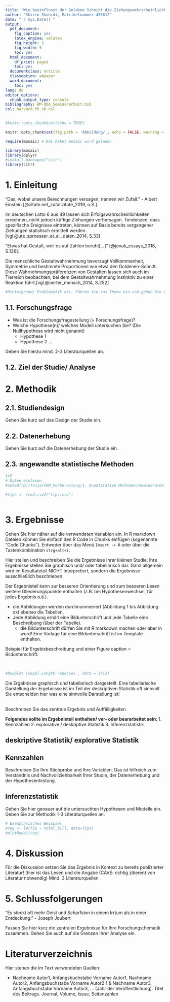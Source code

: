 ```yaml
---
title: "Wie beeinflusst der Goldene Schnitt die Ziehungswahrscheinlichkeit unter zwei Fibonacci-Zahlen im Lotto 6 aus 49?"
author: "Shirin Shahidi, Matrikelnummer 455612"
date: "`r Sys.Date()`"
output:
  pdf_document:
    fig_caption: yes
    latex_engine: xelatex
    fig_height: 3
    fig_width: 5
    toc: yes
  html_document:
    df_print: paged
    toc: yes
  documentclass: article
  classoption: a4paper
  word_document:
    toc: yes
lang: de
editor_options:
  chunk_output_type: console
bibliography: WM-QDA_Seminararbeit.bib
csl: harvard.fh.sb.csl
---
```




```r
#knitr::opts_chunk$set(echo = TRUE)

knitr::opts_chunk$set(fig.path = 'Abbildung/', echo = FALSE, warning = FALSE, message = FALSE, fig.align ="left")

require(mosaic) # Das Paket mosaic wird geladen


```

```r
library(mosaic)
library(dplyr)
#install.packages("citr")
library(citr)
```

# 1. Einleitung

<p>"Das, wobei unsere Berechnungen versagen, nennen wir Zufall." - Albert Einstein [@zitate.net_zufallzitate_2019, o.S.]. </p>
Im deutschen Lotto 6 aus 49 lassen sich Erfolgswahrscheinlichkeiten errechnen, nicht jedoch küftige Ziehungen vorhersagen.
Tendenzen, dass spezifische Ereignisse eintreten, können auf Basis bereits vergangener Ziehungen statistisch ermittelt werden. [vgl.@ute_sproesser_et_al._daten_2014, S.33]

<p>"Etwas hat Gestalt, weil es auf Zahlen beruht[...]" [@jonak_essays_2018, S.136].</p>
Die menschliche Gestaltwahrnehmung bevorzugt Vollkommenheit, Symmetrie und bestimmte Proportionen wie etwa den Goldenen-Schnitt. Diese Wahrnehmungspräferenzen von Gestalten lassen sich auch im Tierreich beobachten, bei dem Gestaltwahrnehmung instinktiv zu einer Reaktion führt.[vgl.@oerter_mensch_2014, S.252]   







```r
#Hintergrund/ Problematik etc. Führen Sie ins Thema ein und gehen Sie dann auf Ihre  Forschungsfrage ein.
```



## 1.1. Forschungsfrage

- Was ist die Forschungsfragestellung (= Forschungsfrage)?
- Welche Hypothese(n)/ welches Modell untersuchen Sie? (Die Nullhypothese wird nicht genannt)
    - Hypothese 1
    - Hypothese 2 ...

Geben Sie hierzu mind. 2-3 Literaturquellen an.

## 1.2. Ziel der Studie/ Analyse 

# 2. Methodik 
## 2.1. Studiendesign

Gehen Sie kurz auf das Design der Studie ein.

## 2.2. Datenerhebung

Gehen Sie kurz auf die Datenerhebung der Studie ein.

## 2.3. angewandte statistische Methoden


```r
1+2
# Daten einlesen
#setwd("D:/Tanja/FOM_Vorbereitung/1. Quantitative Methoden/Seminararbeit")
 
#tips <- read.csv2("tips.csv")
 
```


# 3. Ergebnisse    

Gehen Sie hier näher auf die *verwendeten* Variablen ein. In R markdown Dateien können Sie einfach den R Code in Chunks einfügen (sogenannte "Code Chunks"). Entweder über das Menü `Insert -> R` oder über die Tastenkombination `strg+alt+i`. 


Hier stellen und beschreiben Sie die Ergebnisse Ihrer kleinen Studie. Ihre Ergebnisse stellen Sie graphisch und/ oder tabellarisch dar.
Ganz allgemein wird im Resultateteil NICHT interpretiert, sondern die Ergebnisse ausschließlich beschrieben.

Der Ergebnisteil kann zur besseren Orientierung und zum besseren Lesen weitere Gliederungspunkte enthalten (z.B. bei Hypothesenwechsel, für jedes Ergebnis o.ä.).

* die Abbildungen werden durchnummeriert  (Abbildung 1 bis Abbildung xx) ebenso die Tabellen.
* Jede Abbildung erhält eine Bildunterschrift und jede Tabelle eine Beschreibung (über der Tabelle).
  - die Bildunterschrift dürfen Sie mit R markdown machen oder aber in word! Eine Vorlage für eine Bildunterschrift ist im Template enthalten.

Beispiel für Ergebisbeschreibung und einer Figure caption  = Bildunterschrift:


<br>
```r

#boxplot (Sepal.Length ~Species , data = iris)
```



Die Ergebnisse graphisch und tabellarisch dargestellt. Eine tabellarische Darstellung der Ergebnisse ist im Teil der deskriptiven Statistik oft sinnvoll.
Sie entscheiden hier was eine sinnvolle Darstellung ist!
 
</br>
Beschreiben Sie das zentrale Ergebnis und Auffälligkeiten.


**Folgendes sollte im Ergebnisteil enthalten/ ver- oder beararbeitet sein: **
  1. Kennzahlen
  2. explorative / deskriptive Statistik
  3. Inferenzstatistik

## deskriptive Statistik/ explorative Statistik  
## Kennzahlen  

Beschreiben Sie Ihre Stichprobe und Ihre Variablen. 
Das ist hilfreich zum Verständnis und Nachvollziehbarkeit Ihrer Studie, der Datenerhebung und der Hypothesentestung.  

## Inferenzstatistik

Gehen Sie hier genauer auf die untersuchten Hypothesen und Modelle ein. Geben Sie zur Methodik 1-3 Literaturquellen an.  

```r
# Exemplarisches Beispiel
#reg <- lm(tip ~ total_bill, data=tips)
#plotModel(reg)

```


# 4. Diskussion
Für die Diskussion setzen Sie das Ergebnis in Kontext zu bereits publizierter Literatur! (hier ist das Lesen und die Angabe (CAVE: richtig zitieren) von Literatur notwendig) Mind. 3 Literaturquellen

# 5. Schlussfolgerungen


<p>"Es steckt oft mehr Geist und Scharfsinn in einem Irrtum als in einer Entdeckung." - Joseph Joubert </p>

Fassen Sie hier kurz die zentralen Ergebnisse für Ihre Forschungsthematik zusammen. Gehen Sie auch auf die Grenzen Ihrer Analyse ein.

# Literaturverzeichnis

Hier stehen die im Text verwendeten Quellen:

- Nachname Autor1, Anfangsbuchstabe Vorname Autor1, Nachname Autor2, Anfangsbuchstabe Vorname Autor2 1 & Nachname Autor3, Anfangsbuchstabe Vorname Autor3, ... (Jahr der Veröffentlichung). Titel des Beitrags. Journal, Volume, Issue, Seitenzahlen
